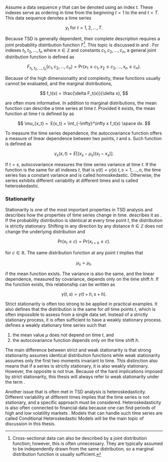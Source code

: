Assume a data sequence $y$ that can be denoted using an index $t$. These indexes serve as ordering in time from the
beginning $t=1$ to the end $t = T$. This data sequence denotes a time series

$$
y_t \text{ for } t = 1, 2, \dots, T.
$$

Because TSD is generally dependent, their complete description requires a joint probability distribution function
$F$[^csd-pdf]. This topic is discussed in \parencite[Chap. 1.3]{ShumwayStoffer2017_TimeSeriesAnalysis} and
\parencite{ShumwayStoffer2017_TimeSeriesAnalysis}. For indexes $t_1, t_2, \dots, t_n$ where $n \in \mathbb{Z}$ and
constants $c_1, c_2, \dots, c_n$, a general joint distribution function is defined as

[^csd-pdf]: Cross-sectional data can also be described by a joint distribution function; however, this is often
unnecessary. They are typically assumed to be independently drawn from the same distribution, so a marginal
distribution function is usually sufficient.

$$
F_{t_1, t_2, \dots, t_n}(c_1, c_2, \dots, c_n) = \text{Pr}(x_1 \leq c_1, x_2 \leq c_2, \dots, x_n \leq c_n).
$$

Because of the high dimensionality and complexity, these functions usually cannot be evaluated, and the marginal
distributions,

$$
f_t(x) = \frac{\delta F_t(x)}{\delta x},
$$

are often more informative. In addition to marginal distributions, the mean function can describe a time series at time
$t$. Provided it exists, the mean function at time $t$ is defined by as

$$
\mu_{x_t} =  E(x_t) = \int_{-\infty}^\infty x f_t(x) \space dx.
$$

To measure the time series dependence, the autocovariance function offers a measure of linear dependence between two
points, $t$ and $s$. Such function is defined as

$$
\gamma_x(s, t) = E\left[ (x_s - \mu_s)(x_t - x_s)\right].
$$

If $t = s$, autocovariance measures the time series variance at time $t$. If the function is the same for all indexes
$t$, that is $\gamma(t) = \gamma(s)$ $t, s = 1, \dots, n$, the time series has a constant variance and is called
homoskedastic. Otherwise, the series exhibits different variability at different times and is called heteroskedastic.

### Stationarity

Stationarity is one of the most important properties in TSD analysis and describes how the properties of time series
change in time. \parencite[Chap. 2.1]{Tsay2005_AnalysisFinancialTime} describes it as *\enquote{The foundation of time
series analysis}*. If the probability distribution is identical at every time point $t$, the distribution is strictly
stationary. Shifting in any direction by any distance $h \in \mathbb{Z}$ does not change the underlying distribution
and

$$
\text{Pr}(x_t \leq c) = \text{Pr}(x_{t+h} \leq c).
$$

for $c \in \mathbb{R}$. The same distribution function at any point $t$ implies that

$$
\mu_s = \mu_t,
$$

if the mean function exists. The variance is also the same, and the linear dependence, measured by covariance, depends
only on the time shift $h$. If the function exists, this relationship can be written as

$$
\gamma(t, s) = \gamma(t + h, s + h).
$$

Strict stationarity is often too strong to be applied in practical examples. It also defines that the distribution is
the same for *all* time points $t$, which is often impossible to assess from a single data set. Instead of a strictly
stationary process, it is often sufficient to have a weakly stationary process.
\parencite[Def. 1.7]{ShumwayStoffer2017_TimeSeriesAnalysis} defines a weakly stationary time series such that

1) the mean value $\mu$ does not depend on time $t$, and
2) the autocovariance function depends only on the time shift $h$.

The main difference between strict and weak stationarity is that strong stationarity assumes identical distribution
functions while weak stationarity assumes only the first two moments invariant to time. This distinction also means
that if a series is strictly stationary, it is also weakly stationary. However, the opposite is not true. Because of
the hard implications imposed by strict stationarity, this thesis will always refer to weak stationarity under the term
\enquote{stationarity}.

Another issue that is often met in TSD analysis is heteroskedasticity. Different variability at different times implies
that the time series is not stationary, and a specific approach must be considered. Heteroskedasticity is also often
connected to financial data because one can find periods of high and low volatility markets
\parencite[Chap. 3]{Tsay2005_AnalysisFinancialTime}. Models that can handle such time series are called Conditional
Heteroskedastic Models will be the main topic of discussion in this thesis.